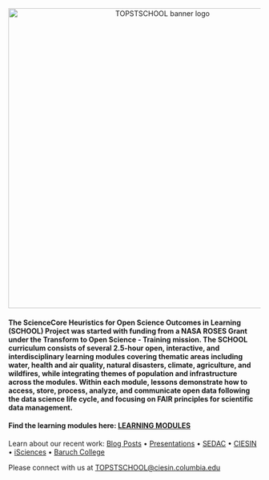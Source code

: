<center><a><img src="images/TOPSTSCHOOL-updated-logo03.png" alt="TOPSTSCHOOL banner logo" width="600px"/></a></center>

#### The ScienceCore Heuristics for Open Science Outcomes in Learning (SCHOOL) Project was started with funding from a NASA ROSES Grant under the Transform to Open Science - Training mission. The SCHOOL curriculum consists of several 2.5-hour open, interactive, and interdisciplinary learning modules covering thematic areas including water, health and air quality, natural disasters, climate, agriculture, and wildfires, while integrating themes of population and infrastructure across the modules. Within each module, lessons demonstrate how to access, store, process, analyze, and communicate open data following the data science life cycle, and focusing on FAIR principles for scientific data management.

#### **Find the learning modules here: [LEARNING MODULES](https://ciesin-geospatial.github.io/TOPSTSCHOOL/modules.html)**

Learn about our recent work: [Blog Posts](/about.qmd#blog) • [Presentations](/about.qmd#slides) • [SEDAC](https://sedac.ciesin.columbia.edu/) • [CIESIN](https://www.ciesin.columbia.edu/index.html) • [iSciences](https://www.isciences.com/) • [Baruch College](https://www.baruch.cuny.edu/)

Please connect with us at [TOPSTSCHOOL\@ciesin.columbia.edu](mailto:TOPSTSCHOOL@ciesin.columbia.edu)
